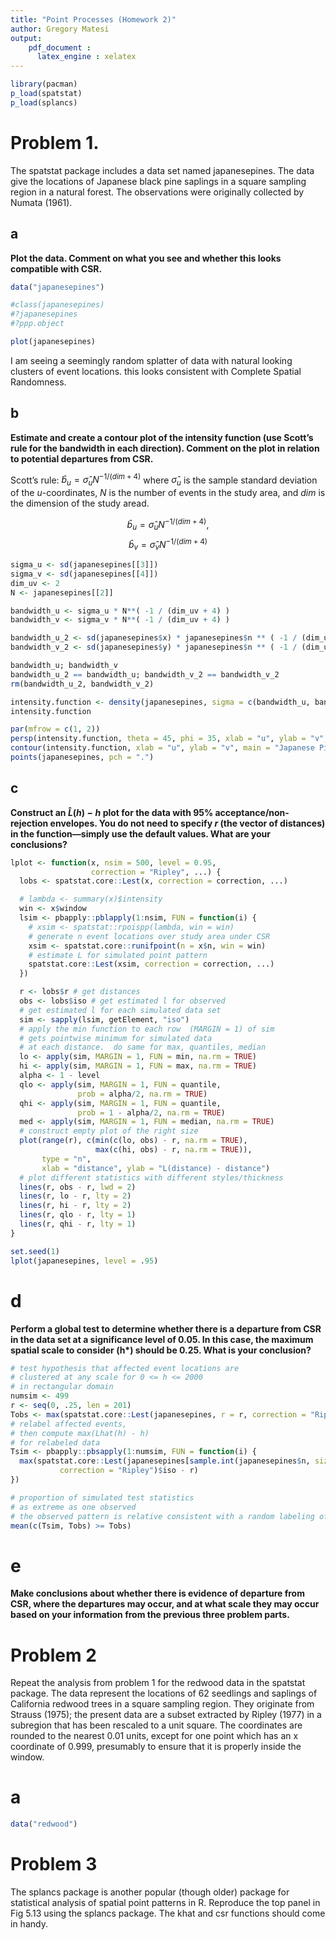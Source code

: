```yaml
---
title: "Point Processes (Homework 2)"
author: Gregory Matesi
output: 
    pdf_document :
      latex_engine : xelatex
---
```


```r
library(pacman)
p_load(spatstat)
p_load(splancs)
```
# Problem 1.

The spatstat package includes a data set named japanesepines.  The data give 
the locations of Japanese black pine saplings in a square sampling region in a natural 
forest. The observations were originally collected by Numata (1961). 

## a

**Plot the data.  Comment on what you see and whether this looks compatible 
with CSR.**

```r
data("japanesepines")

#class(japanesepines)
#?japanesepines
#?ppp.object

plot(japanesepines)
```

I am seeing a seemingly random splatter of data with natural looking clusters of event locations. this looks consistent with Complete Spatial Randomness.

## b

**Estimate and create a contour plot of the intensity function (use Scott’s rule 
for the bandwidth in each direction).  Comment on the plot in relation to 
potential departures from CSR.**

Scott's rule: $\hat{b}_u = \hat{\sigma}_u N^{-1/(dim+4)}$ where $\hat{\sigma}_u$
 is the sample standard deviation of the $u$-coordinates, $N$ is the number of events in the study area, and $dim$ is the dimension of the study aread.
 
$$\hat{b}_u = \hat{\sigma}_u N^{-1/(dim+4)},$$
$$\hat{b}_v = \hat{\sigma}_v N^{-1/(dim+4)}$$
```r
sigma_u <- sd(japanesepines[[3]])
sigma_v <- sd(japanesepines[[4]])
dim_uv <- 2
N <- japanesepines[[2]]

bandwidth_u <- sigma_u * N**( -1 / (dim_uv + 4) )
bandwidth_v <- sigma_v * N**( -1 / (dim_uv + 4) )

bandwidth_u_2 <- sd(japanesepines$x) * japanesepines$n ** ( -1 / (dim_uv + 4) )
bandwidth_v_2 <- sd(japanesepines$y) * japanesepines$n ** ( -1 / (dim_uv + 4) )

bandwidth_u; bandwidth_v
bandwidth_u_2 == bandwidth_u; bandwidth_v_2 == bandwidth_v_2
rm(bandwidth_u_2, bandwidth_v_2)
```

```r
intensity.function <- density(japanesepines, sigma = c(bandwidth_u, bandwidth_v))
intensity.function
```

```r
par(mfrow = c(1, 2))
persp(intensity.function, theta = 45, phi = 35, xlab = "u", ylab = "v", zlab = "density", main = "Estimated intensity function")
contour(intensity.function, xlab = "u", ylab = "v", main = "Japanese Pines", nlevels = 15)
points(japanesepines, pch = ".")
```

## c

**Construct an $\hat{L}(h)-h$ plot for the data with 95% acceptance/non-rejection 
envelopes.  You do not need to specify *r* (the vector of distances) in the 
function—simply use the default values.  What are your conclusions?**

```r
lplot <- function(x, nsim = 500, level = 0.95,
                  correction = "Ripley", ...) {
  lobs <- spatstat.core::Lest(x, correction = correction, ...)

  # lambda <- summary(x)$intensity
  win <- x$window
  lsim <- pbapply::pblapply(1:nsim, FUN = function(i) {
    # xsim <- spatstat::rpoispp(lambda, win = win)
    # generate n event locations over study area under CSR
    xsim <- spatstat.core::runifpoint(n = x$n, win = win)
    # estimate L for simulated point pattern
    spatstat.core::Lest(xsim, correction = correction, ...)
  })

  r <- lobs$r # get distances
  obs <- lobs$iso # get estimated l for observed
  # get estimated l for each simulated data set
  sim <- sapply(lsim, getElement, "iso")
  # apply the min function to each row  (MARGIN = 1) of sim
  # gets pointwise minimum for simulated data
  # at each distance.  do same for max, quantiles, median
  lo <- apply(sim, MARGIN = 1, FUN = min, na.rm = TRUE)
  hi <- apply(sim, MARGIN = 1, FUN = max, na.rm = TRUE)
  alpha <- 1 - level
  qlo <- apply(sim, MARGIN = 1, FUN = quantile,
               prob = alpha/2, na.rm = TRUE)
  qhi <- apply(sim, MARGIN = 1, FUN = quantile,
               prob = 1 - alpha/2, na.rm = TRUE)
  med <- apply(sim, MARGIN = 1, FUN = median, na.rm = TRUE)
  # construct empty plot of the right size
  plot(range(r), c(min(c(lo, obs) - r, na.rm = TRUE),
                   max(c(hi, obs) - r, na.rm = TRUE)),
       type = "n",
       xlab = "distance", ylab = "L(distance) - distance")
  # plot different statistics with different styles/thickness
  lines(r, obs - r, lwd = 2)
  lines(r, lo - r, lty = 2)
  lines(r, hi - r, lty = 2)
  lines(r, qlo - r, lty = 1)
  lines(r, qhi - r, lty = 1)
}
```

```r
set.seed(1)
lplot(japanesepines, level = .95)
```

# d

**Perform a global test to determine whether there is a departure from CSR in 
the data set at a significance level of 0.05.   In this case, the maximum spatial 
scale to consider (h\*) should be 0.25.  What is your conclusion?**

```r
# test hypothesis that affected event locations are
# clustered at any scale for 0 <= h <= 2000
# in rectangular domain
numsim <- 499
r <- seq(0, .25, len = 201)
Tobs <- max(spatstat.core::Lest(japanesepines, r = r, correction = "Ripley")$iso - r)
# relabel affected events,
# then compute max(Lhat(h) - h)
# for relabeled data
Tsim <- pbapply::pbsapply(1:numsim, FUN = function(i) {
  max(spatstat.core::Lest(japanesepines[sample.int(japanesepines$n, size = japanesepines$n), 2:3], r = r,
           correction = "Ripley")$iso - r)
})

# proportion of simulated test statistics
# as extreme as one observed
# the observed pattern is relative consistent with a random labeling of affected
mean(c(Tsim, Tobs) >= Tobs)

```

# e

**Make conclusions about whether there is evidence of departure from CSR, 
where the departures may occur, and at what scale they may occur based on 
your information from the previous three problem parts.**


# Problem 2

Repeat the analysis from problem 1 for the redwood data in the spatstat package. 
The data represent the locations of 62 seedlings and saplings of California redwood 
trees in a square sampling region. They originate from Strauss (1975); the present 
data are a subset extracted by Ripley (1977) in a subregion that has been rescaled to 
a unit square.  The coordinates are rounded to the nearest 0.01 units, except for one 
point which has an x coordinate of 0.999, presumably to ensure that it is properly 
inside the window. 

# a

```r
data("redwood")

```

# Problem 3

The splancs package is another popular (though older) package for statistical 
analysis of spatial point patterns in R.  Reproduce the top panel in Fig 5.13 using the 
splancs package.  The khat and csr functions should come in handy. 